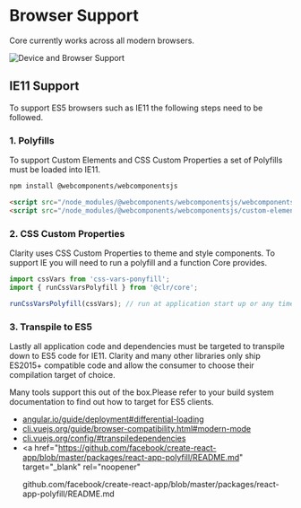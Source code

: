 
<Meta title="Documentation/Browser Support" />

# Browser Support

Core currently works across all modern browsers.

<img
  alt="Device and Browser Support"
  src="https://clarity.design/assets/images/get-started/device_support.png"
  cds-layout="p-b:lg container:md container:center"
/>

## IE11 Support

To support ES5 browsers such as IE11 the following steps need to be followed.

### 1. Polyfills

To support Custom Elements and CSS Custom Properties a set of Polyfills must be loaded into IE11.

```bash
npm install @webcomponents/webcomponentsjs
```

```html
<script src="/node_modules/@webcomponents/webcomponentsjs/webcomponents-bundle.js"></script>
<script src="/node_modules/@webcomponents/webcomponentsjs/custom-elements-es5-adapter.js"></script>
```

### 2. CSS Custom Properties

Clarity uses CSS Custom Properties to theme and style components.
To support IE you will need to run a polyfill and a function Core provides.

```typescript
import cssVars from 'css-vars-ponyfill';
import { runCssVarsPolyfill } from '@clr/core';

runCssVarsPolyfill(cssVars); // run at application start up or any time after a theme swap
```

### 3. Transpile to ES5

Lastly all application code and dependencies must be targeted to transpile
down to ES5 code for IE11. Clarity and many other libraries only ship
ES2015+ compatible code and allow the consumer to choose their compilation
target of choice.

Many tools support this out of the box.Please refer to your build system
documentation to find out how to target for ES5 clients.

- <a href="https://angular.io/guide/deployment#differential-loading" target="_blank" rel="noopener">
    angular.io/guide/deployment#differential-loading
  </a>
- <a href="https://cli.vuejs.org/guide/browser-compatibility.html#modern-mode" target="_blank" rel="noopener">
    cli.vuejs.org/guide/browser-compatibility.html#modern-mode
  </a>
- <a href="https://cli.vuejs.org/config/#transpiledependencies" target="_blank" rel="noopener">
    cli.vuejs.org/config/#transpiledependencies
  </a>
- <a
    href="https://github.com/facebook/create-react-app/blob/master/packages/react-app-polyfill/README.md"
    target="_blank"
    rel="noopener"
  >
    github.com/facebook/create-react-app/blob/master/packages/react-app-polyfill/README.md
  </a>
